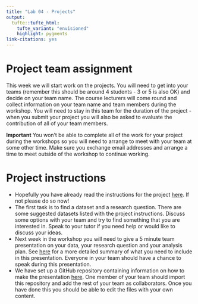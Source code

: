 ```yaml
---
title: "Lab 04 - Projects"
output: 
  tufte::tufte_html:
    tufte_variant: "envisioned"
    highlight: pygments
link-citations: yes
---
```


# Project team assignment
This week we will start work on the projects. You will need to get into your teams (remember this should be around 4 students - 3 or 5 is also OK) and decide on your team name. The course lecturers will come round and collect information on your team name and team members during the workshop. You will need to stay in this team for the duration of the project - when you submit your project you will also be asked to evaluate the contribution of all of your team members. 

**Important** You won't be able to complete all of the work for your project during the workshops so you will need to arrange to meet with your team at some other time. Make sure you exchange email addresses and arrange a time to meet outside of the workshop to continue working. 

# Project instructions
- Hopefully you have already read the instructions for the project [here](https://ids2022.netlify.app/assessments/project/). If not please do so now!
- The first task is to find a dataset and a research question. There are some suggested datasets listed with the project instructions. Discuss some options with your team and try to find something that you are interested in. Speak to your tutor if you need help or would like to discuss your ideas.
- Next week in the workshop you will need to give a 5 minute team presentation on your data, your research question and your analysis plan. See [here](https://ids2022.netlify.app/assessments/project/#proposal) for a more detailed summary of what you need to include in this presentation. Everyone in your team should have a chance to speak during this presentation.
- We have set up a GitHub repository containing information on how to make the presentation [here](https://github.com/uoeIDS/presentation-template). One member of your team should import this repository and add the rest of your team as collaborators. Once you have done this you should be able to edit the files with your own content.  
